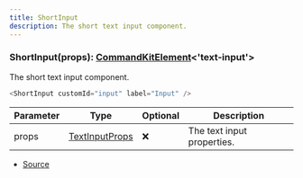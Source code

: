 ```yaml
---
title: ShortInput
description: The short text input component.
---
```


### ShortInput(props): [CommandKitElement](/docs/types/CommandKitElement)\<'text\-input'>

The short text input component.

```ts
<ShortInput customId="input" label="Input" />
```

| Parameter | Type                                         | Optional | Description                |
| --------- | -------------------------------------------- | -------- | -------------------------- |
| props     | [TextInputProps](/docs/types/TextInputProps) | ❌       | The text input properties. |

- [Source](https://github.com/underctrl-io/commandkit/blob/f8cc07d11d2ae5ed7f529adff1649936223e27b2/packages/commandkit/src/components/modal/Modal.ts#L130)
